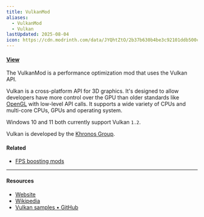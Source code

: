 ```yaml
---
title: VulkanMod
aliases:
  - VulkanMod
  - Vulkan
lastUpdated: 2025-08-04
icon: https://cdn.modrinth.com/data/JYQhtZtO/2b37b630b4be3c92101ddb500c628def9b57ea3d_96.webp
---
```



#### [View](https://modrinth.com/mod/vulkanmod)

The VulkanMod is a performance optimization mod that uses the Vulkan API.

Vulkan is a cross-platform API for 3D graphics. It's designed to allow developers have more control over the GPU than older standards like [OpenGL](https://en.wikipedia.org/wiki/OpenGL) with low-level API calls. It supports a wide variety of CPUs and multi-core CPUs, GPUs and operating system.

Windows 10 and 11 both currently support Vulkan `1.2`.

Vulkan is developed by the [Khronos Group](https://en.wikipedia.org/wiki/Khronos_Group).

#### Related
- [FPS boosting mods](/fpsboostingmods)

---

#### Resources

- [Website](https://vulkan.org)
- [Wikipedia](https://en.wikipedia.org/wiki/Vulkan)
- [Vulkan samples • GitHub](https://github.com/khronosGroup/Vulkan-samples)

<Yb src="https://www.youtube.com/embed/z1iLtmeQ5ac" />